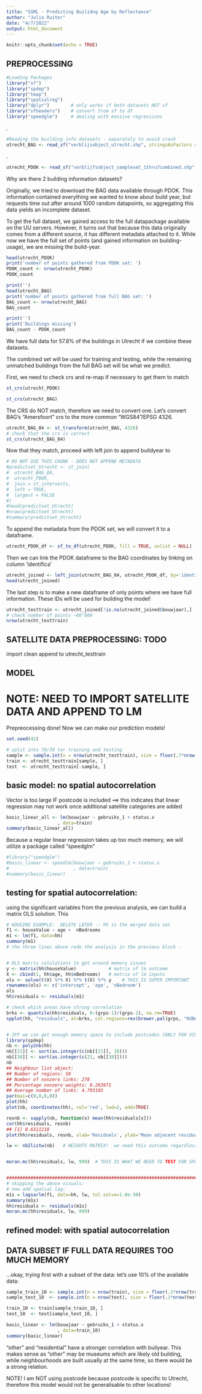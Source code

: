 ```yaml
---
title: "SSML - Predicting Builidng Age by Reflectance"
author: "Julia Ruiter"
date: "4/7/2022"
output: html_document
---
```


```r
knitr::opts_chunk$set(echo = TRUE)
```

## PREPROCESSING

```r
#Loading Packages 
library("sf")
library("spdep")
library("tmap")
library("spatialreg")
library("dplyr")        # only works if both datasets NOT sf
library("sfheaders")    # convert from sf to df
library("speedglm")     # dealing with massive regressions
```
.
```r
#Reading the building info datasets - separately to avoid crash
utrecht_BAG <- read_sf("verblijsobject_utrecht.shp", stringsAsFactors = T)
```
.
```r
utrecht_PDOK <- read_sf("verblijfsobject_sampleset_1thru7combined.shp", stringsAsFactors = T)
```

Why are there 2 building information datasets?

Originally, we tried to download the BAG data available through PDOK.  This information contained everything we wanted to know about build year, but requests time out after around 1000 random datapoints, so aggregating this data yields an incomplete dataset.

To get the full dataset, we gained access to the full datapackage available on the UU servers.  However, it turns out that because this data originally comes from a different source, it has different metadata attached to it.  While now we have the full set of points (and gained information on building-usage), we are missing the build-year.

```r
head(utrecht_PDOK)
print('number of points gathered from PDOK set: ')
PDOK_count <- nrow(utrecht_PDOK)
PDOK_count

print('')
head(utrecht_BAG)
print('number of points gathered from full BAG set: ')
BAG_count <- nrow(utrecht_BAG)
BAG_count

print('')
print('Buildings missing')
BAG_count - PDOK_count
```
We have full data for 57.8% of the buildings in Utrecht if we combine these datasets.

The combined set will be used for training and testing, while the remaining unmatched buildings from the full BAG set will be what we predict.

First, we need to check crs and re-map if necessary to get them to match
```r
st_crs(utrecht_PDOK)
```
```r
st_crs(utrecht_BAG)
```
The CRS do NOT match, therefore we need to convert one.  Let's convert BAG's "Amersfoort" crs to the more common "WGS84"/EPSG 4326.

```r
utrecht_BAG_84 <- st_transform(utrecht_BAG, 4326)
# check that the crs is correct
st_crs(utrecht_BAG_84)
```

Now that they match, proceed with left join to append buildyear to 
```r
# DO NOT USE THIS CHUNK - DOES NOT APPEND METADATA
#predictset_Utrecht <- st_join(
#  utrecht_BAG_84,
#  utrecht_PDOK,
#  join = st_intersects,
#  left = TRUE,
#  largest = FALSE
#)
#head(predictset_Utrecht)
#nrow(predictset_Utrecht)
#summary(predictset_Utrecht)
```


To append the metadata from the PDOK set, we will convert it to a dataframe.
```r
utrecht_PDOK_df <- sf_to_df(utrecht_PDOK, fill = TRUE, unlist = NULL)
```

Then we can link the PDOK dataframe to the BAG coordinates by linking on column 'identifica'
```r
utrecht_joined <- left_join(utrecht_BAG_84, utrecht_PDOK_df, by='identifica')
head(utrecht_joined)
```
The last step is to make a new dataframe of only points where we have full information.  These IDs will be used for building the model!
```r
utrecht_testtrain <- utrecht_joined[!is.na(utrecht_joined$bouwjaar),]
# check number of points ~60'000
nrow(utrecht_testtrain)   
```

## SATELLITE DATA PREPROCESSING: TODO
import
clean
append to utrecht_testtrain



## MODEL
# NOTE:  NEED TO IMPORT SATELLITE DATA AND APPEND TO LM
Prepreocessing done!  Now we can make our prediction models!

```r
set.seed(42)

# split into 70/30 tor training and testing
sample <- sample.int(n = nrow(utrecht_testtrain), size = floor(.7*nrow(utrecht_testtrain)), replace = F)
train <- utrecht_testtrain[sample, ]
test  <- utrecht_testtrain[-sample, ]
```


## basic model:  no spatial autocorrelation
Vector is too large IF postcode is included ==> this indicates that linear regression may not work once additional satellite categories are added
```r
basic_linear_all <- lm(bouwjaar ~ gebruiks_1 + status.x 
                   , data=train)
summary(basic_linear_all)
```

Because a regular linear regression takes up too much memory, we will utilize a package called "speedglm"
```r
#library("speedglm")
#basic_linear <- speedlm(bouwjaar ~ gebruiks_1 + status.x 
#                        , data=train)
#summary(basic_linear)
```

## testing for spatial autocorrelation:
using the significant variables from the previous analysis, we can build a matrix OLS solution.  This
```r
# HOUSING EXAMPLE:  DELETE LATER -- hh is the merged data set
f1 <- houseValue ~ age +  nBedrooms
m1 <- lm(f1, data=hh)
summary(m1)
# the three lines above redo the analysis in the previous block - 


# OLS matrix calulations to get around memory issues
y <- matrix(hh$houseValue)            # matrix of lm outcome
X <- cbind(1, hh$age, hh$nBedrooms)   # matrix of lm inputs
ols <- solve(t(X) %*% X) %*% t(X) %*% y    # THIS IS SUPER IMPORTANT
rownames(ols) <- c('intercept', 'age', 'nBedroom')
ols
hh$residuals <- residuals(m1)

# check which areas have strong correlation
brks <- quantile(hh$residuals, 0:(grps-1)/(grps-1), na.rm=TRUE)
spplot(hh, "residuals", at=brks, col.regions=rev(brewer.pal(grps, "RdBu")), col="black")


# IFF we can get enough memory space to include postcodes (ONLY FOR VISUALS)
library(spdep)
nb <- poly2nb(hh)
nb[[21]] <- sort(as.integer(c(nb[[21]], 38)))
nb[[38]] <- sort(as.integer(c(21, nb[[38]])))
nb
## Neighbour list object:
## Number of regions: 58
## Number of nonzero links: 278
## Percentage nonzero weights: 8.263971
## Average number of links: 4.793103
par(mai=c(0,0,0,0))
plot(hh)
plot(nb, coordinates(hh), col='red', lwd=2, add=TRUE)

resnb <- sapply(nb, function(x) mean(hh$residuals[x]))
cor(hh$residuals, resnb)
## [1] 0.6311218
plot(hh$residuals, resnb, xlab='Residuals', ylab='Mean adjacent residuals')   # check for correlation - optional

lw <- nb2listw(nb)   # WEIGHTS MATRIX!  we need this outcome regardless


moran.mc(hh$residuals, lw, 999)  # THIS IS WHAT WE NEED TO TEST FOR SPATIAL CORRELATION


#######################################################################
# skipping the above visuals:
# now add spatial lag:
m1s = lagsarlm(f1, data=hh, lw, tol.solve=1.0e-30)
summary(m1s)
hh$residuals <- residuals(m1s)
moran.mc(hh$residuals, lw, 999)
```






## refined model: with spatial autocorrelation







## DATA SUBSET IF FULL DATA REQUIRES TOO MUCH MEMORY
...okay, trying first with a subset of the data:  let's use 10% of the available data:
```r
sample_train_10 <- sample.int(n = nrow(train), size = floor(.1*nrow(train)), replace = F)
sample_test_10  <- sample.int(n = nrow(test), size = floor(.1*nrow(test)), replace = F)

train_10 <- train[sample_train_10, ]
test_10  <- test[sample_test_10, ]
```


```r
basic_linear <- lm(bouwjaar ~ gebruiks_1 + status.x 
                   , data=train_10)
summary(basic_linear)
```
"other" and "residential" have a stronger correlation with builyear.  This makes sense as "other" may be museums which are likely old building, while neighbourhoods are built usually at the same time, so there would be a strong relation.

NOTE!  I am NOT using postcode because postcode is specific to Utrecht, therefore this model would not be generalisable to other locations!

```r

```
